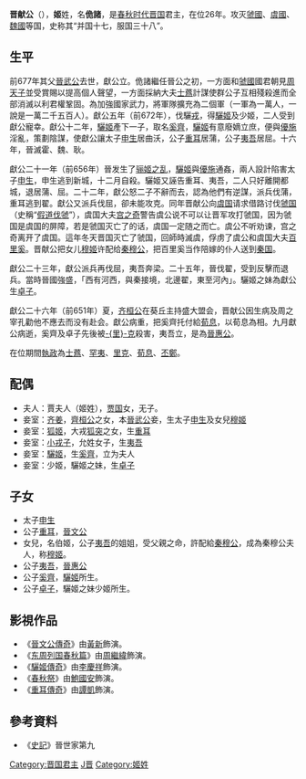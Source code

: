{{Eranamebox|年号= 晋献公
|起讫时间= 前676年－前651年
|政权= [[晋国|晋国]]
|帝王= '''晋献公'''佹諸
|历时= 26年
|timeline= <timeline>
ImageSize  = width:200 height:50
PlotArea   = width:180 height:30 left:10 bottom:20
TimeAxis   = orientation:horizontal
DateFormat = yyyy
Period     = from:-770 till:-479
AlignBars  = early
ScaleMajor = increment:291 start:-770
Colors =
  id:canvas value:rgb(1,1,0.85)
BackgroundColors = canvas:canvas
PlotData =
  width:15 color:black
  bar:era from:start till:end
  bar:era from:-676 till:-651 color:red
  bar:era from:-745 till:-678 color:blue
</timeline>
|说明= <span style="color: red">晋献公</span>在位年和<span style="color: blue">晋国的分裂时代</span>在春秋时代的位置
}}

'''晋献公'''（{{bd|？||前651年||J}}），'''姬'''姓，名'''佹諸'''，是[[春秋时代|春秋时代]][[晋国|晋国]]君主，在位26年。攻灭[[西虢国|虢國]]、[[虞國|虞國]]、[[魏國_(西周至春秋)|魏國]]等国，史称其“并国十七，服国三十八”。

== 生平 ==

前677年其父[[晉武公|晉武公]]去世，獻公立。佹諸繼任晉公之初，一方面和[[西虢国|虢國]]國君朝見[[周天子|周天子]]並受賞賜以提高個人聲望，一方面採納大夫[[士蔿|士蔿]]計謀使群公子互相殘殺進而全部消滅以利君權鞏固。為加強國家武力，將軍隊擴充為二個軍（一軍為一萬人，一說是一萬二千五百人）。獻公五年（前672年），伐驪[[戎|戎]]，得[[驪姬|驪姬]]及少姬，二人受到獻公寵幸。獻公十二年，[[驪姬|驪姬]]產下一子，取名[[奚齊|奚齊]]，[[驪姬|驪姬]]有意廢嫡立庶，便與[[優施|優施]]淫亂，策劃陰謀，使獻公讓太子[[申生|申生]]居曲沃，公子[[重耳|重耳]]居蒲，公子[[夷吾|夷吾]]居屈。十六年，晉滅霍、魏、耿。

獻公二十一年（前656年）晉发生了[[骊姬之乱|骊姬之乱]]，[[驪姬|驪姬]]與[[優施|優施]]通姦，兩人設計陷害太子[[申生|申生]]，申生逃到新城，十二月自殺。驪姬又誣告重耳、夷吾，二人只好離開都城，退居蒲、屈。二十二年，獻公怒二子不辭而去，認為他們有逆謀，派兵伐蒲，重耳逃到翟。獻公又派兵伐屈，卻未能攻克。同年晋献公向[[虞国|虞国]]请求借路讨伐[[西虢国|虢国]]（史稱“[[假道伐虢|假道伐虢]]”），虞国大夫[[宫之奇|宫之奇]]警告虞公说不可以让晋军攻打虢国，因为虢国是虞国的屏障，若是虢国灭亡了的话，虞国一定随之而亡。虞公不听劝谏，宫之奇离开了虞国。這年冬天晋国灭亡了虢国，回師時滅虞，俘虏了虞公和虞国大夫[[百里奚|百里奚]]。晋献公把女儿[[穆姬|穆姬]]许配给[[秦穆公|秦穆公]]，把百里奚当作陪嫁的仆人送到[[秦国|秦国]]。

獻公二十三年，獻公派兵再伐屈，夷吾奔梁。二十五年，晉伐翟，受到反擊而退兵。當時晉國強盛，「西有河西，與秦接境，北邊翟，東至河內」。驪姬之妹為獻公生[[卓子|卓子]]。

獻公二十六年（前651年）夏，[[齐桓公|齐桓公]]在葵丘主持盛大盟会，晋献公因生病及周之宰孔勸他不應去而没有赴会。獻公病重，把奚齊托付給[[荀息|荀息]]，以荀息為相。九月獻公病逝，奚齊及卓子先後被[[里克_(春秋)|-{里}-克]]殺害，夷吾立，是為[[晉惠公|晉惠公]]。

在位期間[[執政|執政]]為[[士蔿|士蔿]]、[[罕夷|罕夷]]、[[里克_(春秋)|里克]]、[[荀息|荀息]]、[[丕鄭|丕鄭]]。

==配偶==
*夫人：賈夫人（姬姓），[[贾国|贾国]]女，无子。
*妾室：[[齐姜_(晋国)|齐姜]]，[[齊桓公|齊桓公]]之女，本[[晉武公|晉武公]]妾，生太子[[申生|申生]]及女兒[[穆姬|穆姬]]
*妾室：[[狐季姬|狐姬]]，大戎[[狐突|狐突]]之女，生[[重耳|重耳]]
*妾室：[[小戎子|小戎子]]，允姓女子，生[[夷吾|夷吾]]
*妾室：[[驪姬|驪姬]]，生[[奚齊|奚齊]]，立为夫人
*妾室：少姬，驪姬之妹，生[[卓子|卓子]]

==子女==
*太子[[申生|申生]]
*公子[[重耳|重耳]]，[[晉文公|晉文公]]
*女兒，名伯姬，公子[[夷吾|夷吾]]的姐姐，受父親之命，許配給[[秦穆公|秦穆公]]，成為秦穆公夫人，称[[穆姬|穆姬]]。
*公子[[夷吾|夷吾]]，[[晉惠公|晉惠公]]
*公子[[奚齊|奚齊]]，[[驪姬|驪姬]]所生。
*公子[[卓子|卓子]]，驪姬之妹少姬所生。

==影視作品==
* 《[[晉文公傳奇|晉文公傳奇]]》由[[黃新_(演員)|黃新]]飾演。
* 《[[东周列国春秋篇|东周列国春秋篇]]》由[[周繼緯|周繼緯]]飾演。
* 《[[驪姬傳奇|驪姬傳奇]]》由[[李慶祥|李慶祥]]飾演。
* 《[[春秋祭|春秋祭]]》由[[鮑國安|鮑國安]]飾演。
* 《[[重耳傳奇|重耳傳奇]]》由[[譚凱|譚凱]]飾演。

==參考資料==
*《[[史記|史記]]》晉世家第九

{{中国皇帝|父[[晋武公|晋武公]]|子[[奚齐|奚齐]]|[[晉國君主|晉國君主]]|前676年－前651年}}

{{晋国君主}}

[[Category:晋国君主|Category:晋国君主]]
[[Category:前651年逝世|J晋]]
[[Category:姬姓|Category:姬姓]]